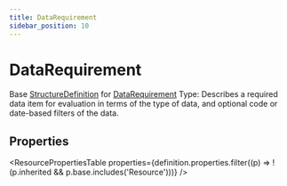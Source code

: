 ```yaml
---
title: DataRequirement
sidebar_position: 10
---
```


# DataRequirement

Base <a href="/docs/api/fhir/resources/structuredefinition">StructureDefinition</a> for <a href="/docs/api/fhir/datatypes/datarequirement">DataRequirement</a> Type: Describes a required data item for evaluation in terms of the type of data, and optional code or date-based filters of the data.

<Tabs queryString="section">
<TabItem value="schema" label="Schema" default>


## Properties


<ResourcePropertiesTable properties={definition.properties.filter((p) => !(p.inherited && p.base.includes('Resource')))} />


</TabItem>
  
  
  
  

</Tabs>
